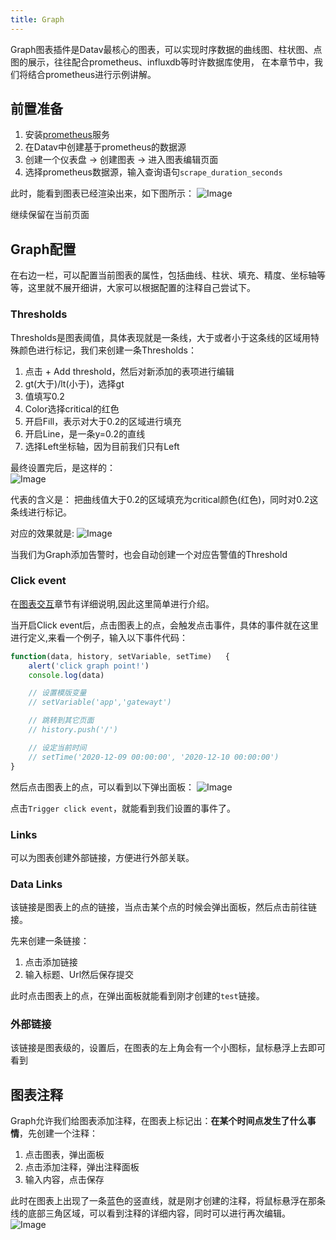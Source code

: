 ```yaml
---
title: Graph
---
```



Graph图表插件是Datav最核心的图表，可以实现时序数据的曲线图、柱状图、点图的展示，往往配合prometheus、influxdb等时许数据库使用，
在本章节中，我们将结合prometheus进行示例讲解。

## 前置准备
1. 安装<a href="https://prometheus.io" target="_blank">prometheus</a>服务
2. 在Datav中创建基于prometheus的数据源
3. 创建一个仪表盘 -> 创建图表 -> 进入图表编辑页面
4. 选择prometheus数据源，输入查询语句`scrape_duration_seconds`

此时，能看到图表已经渲染出来，如下图所示：
<img class=" mx-auto sm:mx-0 sm:flex-shrink-0 h-100"  src="/img/docs/graph-plugin-1.jpg" alt="Image" />

继续保留在当前页面
 
## Graph配置
在右边一栏，可以配置当前图表的属性，包括曲线、柱状、填充、精度、坐标轴等等，这里就不展开细讲，大家可以根据配置的注释自己尝试下。

### Thresholds
Thresholds是图表阈值，具体表现就是一条线，大于或者小于这条线的区域用特殊颜色进行标记，我们来创建一条Thresholds：
1. 点击 + Add threshold，然后对新添加的表项进行编辑
2. gt(大于)/lt(小于)，选择gt
3. 值填写0.2
4. Color选择critical的红色
5. 开启Fill，表示对大于0.2的区域进行填充
6. 开启Line，是一条y=0.2的直线
7. 选择Left坐标轴，因为目前我们只有Left

最终设置完后，是这样的：    
<img class=" mx-auto sm:mx-0 sm:flex-shrink-0 h-30"  src="/img/docs/graph-plugin-2.jpg" alt="Image" />

代表的含义是： 把曲线值大于0.2的区域填充为critical颜色(红色)，同时对0.2这条线进行标记。

对应的效果就是:
<img class=" mx-auto sm:mx-0 sm:flex-shrink-0 h-96"  src="/img/docs/graph-plugin-3.jpg" alt="Image" />

<TipCompat>当我们为Graph添加告警时，也会自动创建一个对应告警值的Threshold</TipCompat>

### Click event
在[图表交互](/docs-cn/panel-interactive)章节有详细说明,因此这里简单进行介绍。

当开启Click event后，点击图表上的点，会触发点击事件，具体的事件就在这里进行定义,来看一个例子，输入以下事件代码：
```javascript
function(data, history, setVariable, setTime)   {
    alert('click graph point!')
    console.log(data)

    // 设置模版变量
    // setVariable('app','gatewayt')

    // 跳转到其它页面
    // history.push('/')

    // 设定当前时间
    // setTime('2020-12-09 00:00:00', '2020-12-10 00:00:00')
}
```

然后点击图表上的点，可以看到以下弹出面板：
<img class=" mx-auto sm:mx-0 sm:flex-shrink-0 h-40"  src="/img/docs/graph-plugin-4.jpg" alt="Image" />

点击`Trigger click event`，就能看到我们设置的事件了。

### Links
可以为图表创建外部链接，方便进行外部关联。

### Data Links
该链接是图表上的点的链接，当点击某个点的时候会弹出面板，然后点击前往链接。

先来创建一条链接：
1. 点击添加链接
2. 输入标题、Url然后保存提交

此时点击图表上的点，在弹出面板就能看到刚才创建的`test`链接。

### 外部链接
该链接是图表级的，设置后，在图表的左上角会有一个小图标，鼠标悬浮上去即可看到



## 图表注释
Graph允许我们给图表添加注释，在图表上标记出：**在某个时间点发生了什么事情**，先创建一个注释：
1. 点击图表，弹出面板
2. 点击添加注释，弹出注释面板
3. 输入内容，点击保存

此时在图表上出现了一条蓝色的竖直线，就是刚才创建的注释，将鼠标悬浮在那条线的底部三角区域，可以看到注释的详细内容，同时可以进行再次编辑。
<img class=" mx-auto sm:mx-0 sm:flex-shrink-0 h-40"  src="/img/docs/graph-plugin-5.jpg" alt="Image" />

